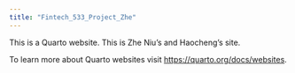 ```yaml
---
title: "Fintech_533_Project_Zhe"
---
```


This is a Quarto website.
This is Zhe Niu's and Haocheng's site.

To learn more about Quarto websites visit <https://quarto.org/docs/websites>.
